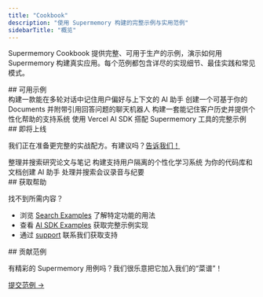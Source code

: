 ```yaml
---
title: "Cookbook"
description: "使用 Supermemory 构建的完整示例与实用范例"
sidebarTitle: "概览"
---
```


Supermemory Cookbook 提供完整、可用于生产的示例，演示如何用 Supermemory 构建真实应用。每个范例都包含详尽的实现细节、最佳实践和常见模式。

<div id="available-recipes">
  ## 可用示例
</div>

<CardGroup cols={2}>
  <Card title="Personal AI Assistant" icon="bot" href="/zh/cookbook/personal-assistant">
    构建一款能在多轮对话中记住用户偏好与上下文的 AI 助手
  </Card>

  <Card title="Document Q&A System" icon="file-text" href="/zh/cookbook/document-qa">
    创建一个可基于你的 Documents 并附带引用回答问题的聊天机器人
  </Card>

  <Card title="Customer Support Bot" icon="headphones" href="/zh/cookbook/customer-support">
    构建一套能记住客户历史并提供个性化帮助的支持系统
  </Card>

  <Card title="AI SDK Integration" icon="triangle" href="/zh/cookbook/ai-sdk-integration">
    使用 Vercel AI SDK 搭配 Supermemory 工具的完整示例
  </Card>
</CardGroup>

<div id="coming-soon">
  ## 即将上线
</div>

我们正在准备更完整的实战配方。有建议吗？[告诉我们！](mailto:dhravya@supermemory.com)

<CardGroup cols={2}>
  <Card title="Research Assistant" icon="search" color="#gray">
    整理并搜索研究论文与笔记
  </Card>

  <Card title="Learning Platform" icon="users" color="#gray">
    构建支持用户隔离的个性化学习系统
  </Card>

  <Card title="Code Documentation Bot" icon="code" color="#gray">
    为你的代码库和文档创建 AI 助手
  </Card>

  <Card title="Meeting Intelligence" icon="calendar" color="#gray">
    处理并搜索会议录音与纪要
  </Card>
</CardGroup>

<div id="getting-help">
  ## 获取帮助
</div>

找不到所需内容？

* 浏览 [Search Examples](/zh/search/examples/document-search) 了解特定功能的用法
* 查看 [AI SDK Examples](/zh/cookbook/ai-sdk-integration) 获取完整示例实现
* 通过 [support](mailto:dhravya@supermemory.com) 联系我们获取支持

<div id="contributing-recipes">
  ## 贡献范例
</div>

有精彩的 Supermemory 用例吗？我们很乐意把它加入我们的“菜谱”！

[提交范例 →](mailto:dhravya@supermemory.com?subject=Cookbook%20Recipe%20Suggestion)